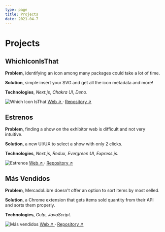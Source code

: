 ```yaml
---
type: page
title: Projects
date: 2021-04-7
---
```


# Projects

## WhichIconIsThat

**Problem**, identifying an icon among many packages could take a lot of time.

**Solution**, simple insert your SVG and get all the icon metadata and more!

**Technologies**,
_Next.js_, _Chakra UI_, _Deno_.

<Image
  src="/images/whichiconisthat.png"
  alt="Which Icon IsThat"
  width={696}
  height={477}
  priority
  className="next-image"
/>
[Web ↗ ](https://www.whichiconisthat.com) · [Repository ↗ ](https://github.com/lndgalante/which-icon-is-that)

## Estrenos

**Problem**, finding a show on the exhibitor web is difficult and not very intuitive.

**Solution**, a new UI/UX to select a show with only 2 clicks.

**Technologies**,
_Next.js_, _Redux_, _Evergreen UI_, _Express.js_.


<Image
  src="/images/estrenos.png"
  alt="Estrenos"
  width={661}
  height={494}
  priority
  className="next-image"
/>
[Web ↗ ](https://cinemark-app.vercel.app) · [Repository ↗ ](https://github.com/lndgalante/cinemark-app)

## Más Vendidos

**Problem**, MercadoLibre doesn't offer an option to sort items by most selled.

**Solution**, a Chrome extension that gets items sold quantity from their API and sorts them properly.

**Technologies**, _Gulp_, _JavaScript_.

<Image
  src="/images/masvendidos.png"
  alt="Más vendidos"
  width={661}
  height={494}
  priority
  className="next-image"
/>
[Web ↗ ](https://cinemark-app.vercel.app) · [Repository ↗ ](https://github.com/lndgalante/cinemark-app)
